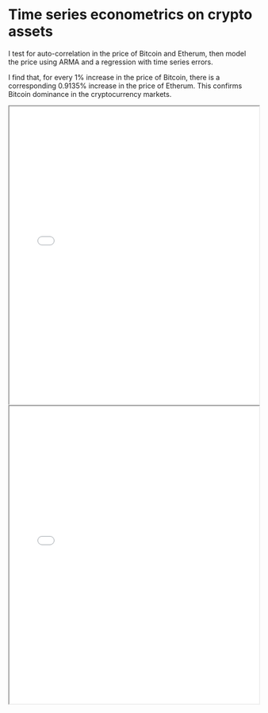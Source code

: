 # Time series econometrics on crypto assets

I test for auto-correlation in the price of Bitcoin and Etherum, then model the price using ARMA and a regression with time series errors.

I find that, for every 1% increase in the price of Bitcoin, there is a corresponding 0.9135% increase in the price of Etherum. This confirms Bitcoin dominance in the cryptocurrency markets.

<iframe className="mt-8"
  src="/pdfs/ETH.pdf"
  width="100%"
  height="600px"
  style={{ border: "none" }}
></iframe>

<iframe className="mt-8"
  src="/pdfs/BTC.pdf"
  width="100%"
  height="600px"
  style={{ border: "none" }}
></iframe>
